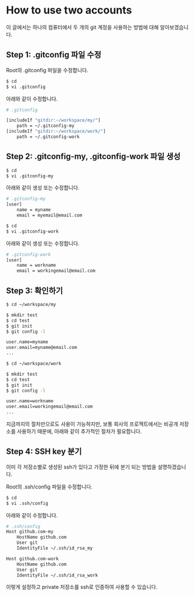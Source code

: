 # How to use two accounts
이 글에서는 하나의 컴퓨터에서 두 개의 git 계정을 사용하는 방법에 대해 알아보겠습니다.

## Step 1: .gitconfig 파일 수정
Root의 .gitconfig 파일을 수정합니다.
```bash
$ cd
$ vi .gitconfig
```

아래와 같이 수정합니다.
```bash
# .gitconfig

[includeIf "gitdir:~/workspace/my/"]
    path = ~/.gitconfig-my
[includeIf "gitdir:~/workspace/work/"]
    path = ~/.gitconfig-work
```

## Step 2: .gitconfig-my, .gitconfig-work 파일 생성

```bash
$ cd
$ vi .gitconfig-my
```

아래와 같이 생성 또는 수정합니다.
```bash
# .gitconfig-my
[user]
    name = myname
    email = myemail@email.com
```

```bash
$ cd
$ vi .gitconfig-work
```

아래와 같이 생성 또는 수정합니다.
```bash
# .gitconfig-work
[user]
    name = workname
    email = workingemail@email.com
```

## Step 3: 확인하기

```bash
$ cd ~/workspace/my

$ mkdir test
$ cd test
$ git init
$ git config -l

user.name=myname
user.email=myname@email.com
...
```

```bash
$ cd ~/workspace/work

$ mkdir test
$ cd test
$ git init
$ git config -l

user.name=workname
user.email=workingemail@email.com
...
```

지금까지의 절차만으로도 사용이 가능하지만, 보통 회사의 프로젝트에서는 비공개 저장소를 사용하기 때문에, 아래와 같이 추가적인 절차가 필요합니다.

## Step 4: SSH key 분기

이미 각 저장소별로 생성된 ssh가 있다고 가정한 뒤에 분기 되는 방법을 설명하겠습니다.

Root의 .ssh/config 파일을 수정합니다.
```bash
$ cd
$ vi .ssh/config
```

아래와 같이 수정합니다.
```bash
# .ssh/config
Host github.com-my
    HostName github.com
    User git
    IdentityFile ~/.ssh/id_rsa_my

Host github.com-work
    HostName github.com
    User git
    IdentityFile ~/.ssh/id_rsa_work
```

이렇게 설정하고 private 저장소를 ssh로 인증하여 사용할 수 있습니다.
